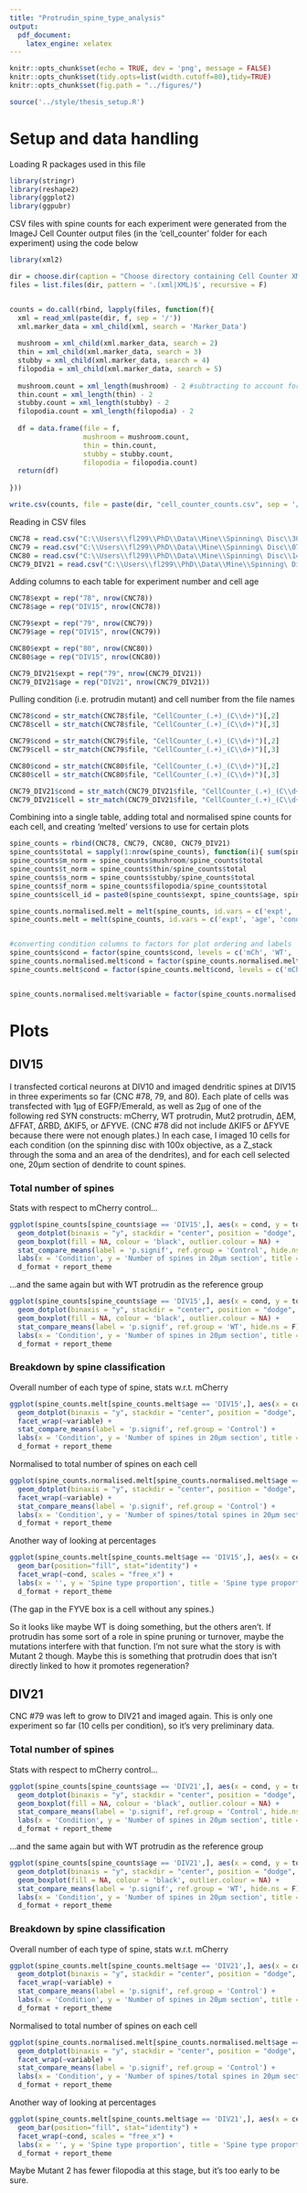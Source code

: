 ```yaml
---
title: "Protrudin_spine_type_analysis"
output:
  pdf_document:
    latex_engine: xelatex
---
```

```r
knitr::opts_chunk$set(echo = TRUE, dev = 'png', message = FALSE)
knitr::opts_chunk$set(tidy.opts=list(width.cutoff=80),tidy=TRUE)
knitr::opts_chunk$set(fig.path = "../figures/")

source('../style/thesis_setup.R')
```

# Setup and data handling

Loading R packages used in this file
```r
library(stringr)
library(reshape2)
library(ggplot2)
library(ggpubr)
```


CSV files with spine counts for each experiment were generated from the ImageJ Cell Counter output files (in the 'cell_counter' folder for each experiment) using the code below
```r
library(xml2)

dir = choose.dir(caption = "Choose directory containing Cell Counter XML files.")
files = list.files(dir, pattern = '.(xml|XML)$', recursive = F)


counts = do.call(rbind, lapply(files, function(f){
  xml = read_xml(paste(dir, f, sep = '/'))
  xml.marker_data = xml_child(xml, search = 'Marker_Data')
  
  mushroom = xml_child(xml.marker_data, search = 2)
  thin = xml_child(xml.marker_data, search = 3)
  stubby = xml_child(xml.marker_data, search = 4)
  filopodia = xml_child(xml.marker_data, search = 5)
  
  mushroom.count = xml_length(mushroom) - 2 #subtracting to account for type and name fields
  thin.count = xml_length(thin) - 2
  stubby.count = xml_length(stubby) - 2
  filopodia.count = xml_length(filopodia) - 2
  
  df = data.frame(file = f, 
                  mushroom = mushroom.count,
                  thin = thin.count,
                  stubby = stubby.count,
                  filopodia = filopodia.count)
  return(df)
  
}))

write.csv(counts, file = paste(dir, "cell_counter_counts.csv", sep = '/'))
```

Reading in CSV files
```r
CNC78 = read.csv("C:\\Users\\fl299\\PhD\\Data\\Mine\\Spinning\ Disc\\300621_cnc78_dendrites\\max_projections\\GFP\\dendrite_sections\\cell_counter\\cell_counter_counts.csv", stringsAsFactors = F)
CNC79 = read.csv("C:\\Users\\fl299\\PhD\\Data\\Mine\\Spinning\ Disc\\070721_cnc79_dendrites\\max_projections\\GFP\\dendrite_sections\\cell_counter\\cell_counter_counts.csv", stringsAsFactors = F)
CNC80 = read.csv("C:\\Users\\fl299\\PhD\\Data\\Mine\\Spinning\ Disc\\140721_cnc80_dendrites\\max_projections\\GFP\\dendrite_sections\\cell_counter\\cell_counter_counts.csv", stringsAsFactors = F)
CNC79_DIV21 = read.csv("C:\\Users\\fl299\\PhD\\Data\\Mine\\Spinning\ Disc\\130721_cnc79_DIV21_dendrites\\max_projections\\GFP\\dendrite_sections\\blind\\cell_counter\\cell_counter_counts.csv", stringsAsFactors = F)
```

Adding columns to each table for experiment number and cell age
```r
CNC78$expt = rep("78", nrow(CNC78))
CNC78$age = rep("DIV15", nrow(CNC78))

CNC79$expt = rep("79", nrow(CNC79))
CNC79$age = rep("DIV15", nrow(CNC79))

CNC80$expt = rep("80", nrow(CNC80))
CNC80$age = rep("DIV15", nrow(CNC80))

CNC79_DIV21$expt = rep("79", nrow(CNC79_DIV21))
CNC79_DIV21$age = rep("DIV21", nrow(CNC79_DIV21))
```

Pulling condition (i.e. protrudin mutant) and cell number from the file names
```r
CNC78$cond = str_match(CNC78$file, "CellCounter_(.+)_(C\\d+)")[,2]
CNC78$cell = str_match(CNC78$file, "CellCounter_(.+)_(C\\d+)")[,3]

CNC79$cond = str_match(CNC79$file, "CellCounter_(.+)_(C\\d+)")[,2]
CNC79$cell = str_match(CNC79$file, "CellCounter_(.+)_(C\\d+)")[,3]

CNC80$cond = str_match(CNC80$file, "CellCounter_(.+)_(C\\d+)")[,2]
CNC80$cell = str_match(CNC80$file, "CellCounter_(.+)_(C\\d+)")[,3]

CNC79_DIV21$cond = str_match(CNC79_DIV21$file, "CellCounter_(.+)_(C\\d+)")[,2]
CNC79_DIV21$cell = str_match(CNC79_DIV21$file, "CellCounter_(.+)_(C\\d+)")[,3]
```

Combining into a single table, adding total and normalised spine counts for each cell, and creating 'melted' versions to use for certain plots
```r
spine_counts = rbind(CNC78, CNC79, CNC80, CNC79_DIV21)
spine_counts$total = sapply(1:nrow(spine_counts), function(i){ sum(spine_counts$mushroom[i], spine_counts$thin[i], spine_counts$stubby[i], spine_counts$filopodia[i]) })
spine_counts$m_norm = spine_counts$mushroom/spine_counts$total
spine_counts$t_norm = spine_counts$thin/spine_counts$total
spine_counts$s_norm = spine_counts$stubby/spine_counts$total
spine_counts$f_norm = spine_counts$filopodia/spine_counts$total
spine_counts$cell_id = paste0(spine_counts$expt, spine_counts$age, spine_counts$cond, spine_counts$cell)

spine_counts.normalised.melt = melt(spine_counts, id.vars = c('expt', 'age', 'cond', 'cell_id'), measure.vars = c('m_norm', 't_norm', 's_norm', 'f_norm'))
spine_counts.melt = melt(spine_counts, id.vars = c('expt', 'age', 'cond', 'cell_id'), measure.vars = c('mushroom', 'thin', 'stubby', 'filopodia'))


#converting condition columns to factors for plot ordering and labels
spine_counts$cond = factor(spine_counts$cond, levels = c('mCh', 'WT', 'Mut2', 'ER', 'FFAT', 'RBD', 'KIF5', 'FYVE'), labels = c('Control', 'WT', 'Active', paste0('\U0394', 'ER'), paste0('\U0394', 'FFAT'), paste0('\U0394', 'RBD'), paste0('\U0394', 'KIF5'), paste0('\U0394', 'FYVE')), ordered = T)
spine_counts.normalised.melt$cond = factor(spine_counts.normalised.melt$cond, levels = c('mCh', 'WT', 'Mut2', 'ER', 'FFAT', 'RBD', 'KIF5', 'FYVE'), labels = c('Control', 'WT', 'Active', paste0('\U0394', 'ER'), paste0('\U0394', 'FFAT'), paste0('\U0394', 'RBD'), paste0('\U0394', 'KIF5'), paste0('\U0394', 'FYVE')), ordered = T)
spine_counts.melt$cond = factor(spine_counts.melt$cond, levels = c('mCh', 'WT', 'Mut2', 'ER', 'FFAT', 'RBD', 'KIF5', 'FYVE'), labels = c('Control', 'WT', 'Active', paste0('\U0394', 'ER'), paste0('\U0394', 'FFAT'), paste0('\U0394', 'RBD'), paste0('\U0394', 'KIF5'), paste0('\U0394', 'FYVE')), ordered = T)


spine_counts.normalised.melt$variable = factor(spine_counts.normalised.melt$variable, levels = c('m_norm', 't_norm', 's_norm', 'f_norm'), labels = c('mushroom', 'thin', 'stubby', 'filopodia'))

```

# Plots

## DIV15

I transfected cortical neurons at DIV10 and imaged dendritic spines at DIV15 in three experiments so far (CNC #78, 79, and 80).  Each plate of cells was transfected with 1μg of EGFP/Emerald, as well as 2μg of one of the following red SYN constructs: mCherry, WT protrudin, Mut2 protrudin, ΔEM, ΔFFAT, ΔRBD, ΔKIF5, or ΔFYVE.  (CNC #78 did not include ΔKIF5 or ΔFYVE because there were not enough plates.)  In each case, I imaged 10 cells for each condition (on the spinning disc with 100x objective, as a Z_stack through the soma and an area of the dendrites), and for each cell selected one, 20μm section of dendrite to count spines.  

### Total number of spines
Stats with respect to mCherry control...
```r
ggplot(spine_counts[spine_counts$age == 'DIV15',], aes(x = cond, y = total, group = cond, fill = cond, colour = cond)) + 
  geom_dotplot(binaxis = "y", stackdir = "center", position = "dodge", dotsize = 0.7) + 
  geom_boxplot(fill = NA, colour = 'black', outlier.colour = NA) + 
  stat_compare_means(label = 'p.signif', ref.group = 'Control', hide.ns = F) + 
  labs(x = 'Condition', y = 'Number of spines in 20μm section', title = 'Dendritic spines at DIV15') +
  d_format + report_theme
```
...and the same again but with WT protrudin as the reference group
```r
ggplot(spine_counts[spine_counts$age == 'DIV15',], aes(x = cond, y = total, group = cond, fill = cond, colour = cond)) + 
  geom_dotplot(binaxis = "y", stackdir = "center", position = "dodge", dotsize = 0.7) + 
  geom_boxplot(fill = NA, colour = 'black', outlier.colour = NA) + 
  stat_compare_means(label = 'p.signif', ref.group = 'WT', hide.ns = F) + 
  labs(x = 'Condition', y = 'Number of spines in 20μm section', title = 'Dendritic spines at DIV15') +
  d_format + report_theme
```



### Breakdown by spine classification
Overall number of each type of spine, stats w.r.t. mCherry
```r
ggplot(spine_counts.melt[spine_counts.melt$age == 'DIV15',], aes(x = cond, y = value, group = cond, fill = cond, colour = cond)) + 
  geom_dotplot(binaxis = "y", stackdir = "center", position = "dodge", dotsize = 0.7) + geom_boxplot(fill = NA, colour = 'black', outlier.colour = NA) + 
  facet_wrap(~variable) + 
  stat_compare_means(label = 'p.signif', ref.group = 'Control') + 
  labs(x = 'Condition', y = 'Number of spines in 20μm section', title = 'Dendritic spines at DIV15 by type') +
  d_format + report_theme

```

Normalised to total number of spines on each cell
```r
ggplot(spine_counts.normalised.melt[spine_counts.normalised.melt$age == 'DIV15',], aes(x = cond, y = value, group = cond, fill = cond, colour = cond)) + 
  geom_dotplot(binaxis = "y", stackdir = "center", position = "dodge", dotsize = 0.7) + geom_boxplot(fill = NA, colour = 'black', outlier.colour = NA) + 
  facet_wrap(~variable) + 
  stat_compare_means(label = 'p.signif', ref.group = 'Control') + 
  labs(x = 'Condition', y = 'Number of spines/total spines in 20μm section', title = 'Normalised spines per cell at DIV15') +
  d_format + report_theme
```

Another way of looking at percentages
```r
ggplot(spine_counts.melt[spine_counts.melt$age == 'DIV15',], aes(x = cell_id, y = value, fill = variable)) + 
  geom_bar(position="fill", stat="identity") + 
  facet_wrap(~cond, scales = "free_x") + 
  labs(x = '', y = 'Spine type proportion', title = 'Spine type proportions at DIV15') + 
  d_format + report_theme
```
(The gap in the FYVE box is a cell without any spines.)

So it looks like maybe WT is doing something, but the others aren't.  If protrudin has some sort of a role in spine pruning or turnover, maybe the mutations interfere with that function.  I'm not sure what the story is with Mutant 2 though.  Maybe this is something that protrudin does that isn't directly linked to how it promotes regeneration?

## DIV21
CNC #79 was left to grow to DIV21 and imaged again.  This is only one experiment so far (10 cells per condition), so it's very preliminary data.

### Total number of spines
Stats with respect to mCherry control...
```r
ggplot(spine_counts[spine_counts$age == 'DIV21',], aes(x = cond, y = total, group = cond, fill = cond, colour = cond)) + 
  geom_dotplot(binaxis = "y", stackdir = "center", position = "dodge", dotsize = 0.7) + 
  geom_boxplot(fill = NA, colour = 'black', outlier.colour = NA) + 
  stat_compare_means(label = 'p.signif', ref.group = 'Control', hide.ns = F) + 
  labs(x = 'Condition', y = 'Number of spines in 20μm section', title = 'Dendritic spines at DIV21') +
  d_format + report_theme
```
...and the same again but with WT protrudin as the reference group
```r
ggplot(spine_counts[spine_counts$age == 'DIV21',], aes(x = cond, y = total, group = cond, fill = cond, colour = cond)) + 
  geom_dotplot(binaxis = "y", stackdir = "center", position = "dodge", dotsize = 0.7) + 
  geom_boxplot(fill = NA, colour = 'black', outlier.colour = NA) + 
  stat_compare_means(label = 'p.signif', ref.group = 'WT', hide.ns = F) + 
  labs(x = 'Condition', y = 'Number of spines in 20μm section', title = 'Dendritic spines at DIV21') +
  d_format + report_theme
```

### Breakdown by spine classification
Overall number of each type of spine, stats w.r.t. mCherry
```r
ggplot(spine_counts.melt[spine_counts.melt$age == 'DIV21',], aes(x = cond, y = value, group = cond, fill = cond, colour = cond)) + 
  geom_dotplot(binaxis = "y", stackdir = "center", position = "dodge", dotsize = 0.7) + geom_boxplot(fill = NA, colour = 'black', outlier.colour = NA) + 
  facet_wrap(~variable) + 
  stat_compare_means(label = 'p.signif', ref.group = 'Control') + 
  labs(x = 'Condition', y = 'Number of spines in 20μm section', title = 'Dendritic spines at DIV21 by type') +
  d_format + report_theme

```

Normalised to total number of spines on each cell
```r
ggplot(spine_counts.normalised.melt[spine_counts.normalised.melt$age == 'DIV21',], aes(x = cond, y = value, group = cond, fill = cond, colour = cond)) + 
  geom_dotplot(binaxis = "y", stackdir = "center", position = "dodge", dotsize = 0.7) + geom_boxplot(fill = NA, colour = 'black', outlier.colour = NA) + 
  facet_wrap(~variable) + 
  stat_compare_means(label = 'p.signif', ref.group = 'Control') + 
  labs(x = 'Condition', y = 'Number of spines/total spines in 20μm section', title = 'Normalised spines per cell at DIV15') +
  d_format + report_theme
```

Another way of looking at percentages
```r
ggplot(spine_counts.melt[spine_counts.melt$age == 'DIV21',], aes(x = cell_id, y = value, fill = variable)) + 
  geom_bar(position="fill", stat="identity") + 
  facet_wrap(~cond, scales = "free_x") + 
  labs(x = '', y = 'Spine type proportion', title = 'Spine type proportions at DIV21') + 
  d_format + report_theme
```

Maybe Mutant 2 has fewer filopodia at this stage, but it's too early to be sure.

